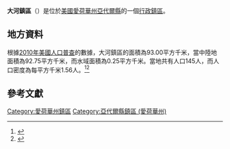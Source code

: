 {{noteTA
|G1=USState
|G2=地名
|G3=Unit
}}
{{Infobox settlement
|official_name            = 大河鎮區
|native_name = Grand River Township
|settlement_type          = [[行政鎮區|行政鎮區]]
|image_skyline            = 
|imagesize                = 
|image_map                = Map highlighting Grand River Township, Adair County, Iowa.svg
|mapsize                  = 250px
|pushpin_map  =USA Iowa
|pushpin_label = 大河鎮區
|pushpin_label_position   = top
|pushpin_map_caption      = 大河鎮區在愛荷華州的位置
|subdivision_type         = [[世界政區索引|國家]]
|subdivision_type1        = [[美国州份|州份]]
|subdivision_type2        = [[愛荷華州行政区划|縣]]
|subdivision_name         = [[美国|美国]]
|subdivision_name1        = [[愛荷華州|愛荷華州]]
|subdivision_name2        = [[亞代爾縣_(愛荷華州)|亞代爾縣]]
|elevation_ft             = 1181
|elevation_m              = 360
|timezone                 = [[北美中部時區|北美中部時區]]
|area_total_km2           = 93.00
|area_land_km2            = 92.75
|area_water_km2           = 0.25
|area_total_sq_mi         = 
|area_land_sq_mi          = 
|area_water_sq_mi         = 
|population_as_of         = [[2010年美國人口普查|2010]]
|population_footnotes     = 
|population_total         = 145
|population_density_km2   = auto
|population_density_sq_mi = auto
|utc_offset               = -6
|coordinates              = {{coord|41|17|15|N|94|17|51|W|type:city_region:US-AL_source:GNS-enwiki|display=inline,title}}
| coor_pinpoint           = 
| coordinates_footnotes   = 
|timezone_DST             = CDT
|utc_offset_DST           = -5
|postal_code_type         = [[美國郵區編號|郵區編號]]
|postal_code              = 
|area_code                = {{link-en|电话区号641|Area code 641|641}}
|blank_name = [[地名信息系统|GNIS ID]]
|blank_info = 467923
}}
'''大河鎮區'''（{{lang-en|Grand River Township}}）是位於[[美國|美國]][[愛荷華州|愛荷華州]][[亞代爾縣_(愛荷華州)|亞代爾縣]]的一個[[行政鎮區|行政鎮區]]。

== 地方資料 ==
根據[[2010年美國人口普查|2010年美國人口普查]]的數據，大河鎮區的面積為93.00平方千米，當中陸地面積為92.75平方千米，而水域面積為0.25平方千米。當地共有人口145人，而人口密度為每平方千米1.56人。<ref name="GR8">{{cite web|url=http://factfinder2.census.gov|publisher=[[美国人口调查局|美国人口调查局]]|accessdate=2011-05-14|title=American FactFinder|archive-date=2013-09-11|archive-url=https://web.archive.org/web/20130911234518/http://factfinder2.census.gov/|dead-url=no}}</ref><ref>{{cite web|url=https://www.citypopulation.de/en/usa/iowa/admin/|title=USA: Iowa (Counties and Townships) - City Population}}</ref>

== 參考文獻 ==
{{reflist}}

{{亞代爾縣 (愛荷華州)}}

{{DEFAULTSORT:Grand River Township}}
[[Category:愛荷華州鎮區|Category:愛荷華州鎮區]]
[[Category:亞代爾縣鎮區_(愛荷華州)|Category:亞代爾縣鎮區 (愛荷華州)]]

{{Iowa-geo-stub}}